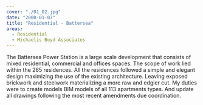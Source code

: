 ```yaml
---
cover: "./01_02.jpg"
date: "2000-01-07"
title: "Residential - Battersea"
areas:
  - Residential
  - Michaelis Boyd Associates
---
```


The Battersea Power Station is a large scale
development that consists of mixed residential,
commercial and offices spaces.
The scope of work lied within the 265 residences.
All the residences followed a simple
and elegant design maximizing the use of
the existing architecture. Leaving exposed
brickwork and steelwork materializing a
more raw and edgier cut.
My duties were to create models BIM models
of all 113 apartments types. And update
all drawings following the most recent
amendments due coordination.